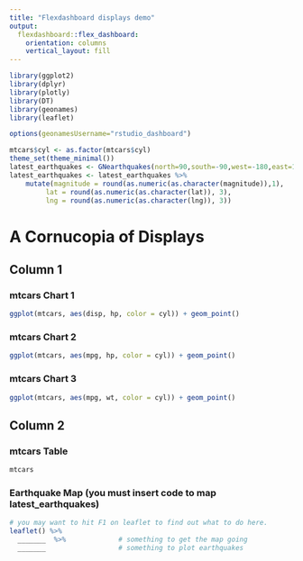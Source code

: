 ```yaml
---
title: "Flexdashboard displays demo"
output: 
  flexdashboard::flex_dashboard:
    orientation: columns
    vertical_layout: fill
---
```


```r
library(ggplot2)
library(dplyr)
library(plotly)
library(DT)
library(geonames)
library(leaflet)

options(geonamesUsername="rstudio_dashboard")

mtcars$cyl <- as.factor(mtcars$cyl)
theme_set(theme_minimal())
latest_earthquakes <- GNearthquakes(north=90,south=-90,west=-180,east=180,date=Sys.Date(), maxRows = 50)
latest_earthquakes <- latest_earthquakes %>% 
    mutate(magnitude = round(as.numeric(as.character(magnitude)),1),
         lat = round(as.numeric(as.character(lat)), 3),
         lng = round(as.numeric(as.character(lng)), 3))
```

# A Cornucopia of Displays

## Column 1

### mtcars Chart 1

```r
ggplot(mtcars, aes(disp, hp, color = cyl)) + geom_point()
```

### mtcars Chart 2

```r
ggplot(mtcars, aes(mpg, hp, color = cyl)) + geom_point()
```
 
### mtcars Chart 3

```r
ggplot(mtcars, aes(mpg, wt, color = cyl)) + geom_point()
```

## Column 2 {.tabset .tabset-fade}

### mtcars Table

```r
mtcars
```

### Earthquake Map (you must insert code to map latest_earthquakes)

```r
# you may want to hit F1 on leaflet to find out what to do here.
leaflet() %>% 
  _______  %>%             # something to get the map going
  _______                  # something to plot earthquakes
```
